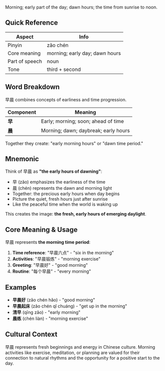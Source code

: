 Morning; early part of the day; dawn hours; the time from sunrise to noon.

## Quick Reference

| Aspect         | Info                                   |
| -------------- | -------------------------------------- |
| Pinyin         | zǎo chén                               |
| Core meaning   | morning; early day; dawn hours         |
| Part of speech | noun                                   |
| Tone           | third + second                         |

## Word Breakdown

早晨 combines concepts of earliness and time progression.

| Component | Meaning                                     |
| --------- | ------------------------------------------- |
| **早**    | Early; morning; soon; ahead of time        |
| **晨**    | Morning; dawn; daybreak; early hours       |

Together they create: "early morning hours" or "dawn time period."

## Mnemonic

Think of 早晨 as **"the early hours of dawning"**:

- 早 (zǎo) emphasizes the earliness of the time
- 晨 (chén) represents the dawn and morning light
- Together: the precious early hours when day begins
- Picture the quiet, fresh hours just after sunrise
- Like the peaceful time when the world is waking up

This creates the image: **the fresh, early hours of emerging daylight**.

## Core Meaning & Usage

早晨 represents **the morning time period**:

1. **Time reference**: "早晨六点" - "six in the morning"
2. **Activities**: "早晨锻炼" - "morning exercise"
3. **Greeting**: "早晨好" - "good morning"
4. **Routine**: "每个早晨" - "every morning"

## Examples

- **早晨好** (zǎo chén hǎo) - "good morning"
- **早晨起床** (zǎo chén qǐ chuáng) - "get up in the morning"
- **清早** (qīng zǎo) - "early morning"
- **晨练** (chén liàn) - "morning exercise"

## Cultural Context

早晨 represents fresh beginnings and energy in Chinese culture. Morning activities like exercise, meditation, or planning are valued for their connection to natural rhythms and the opportunity for a positive start to the day.
